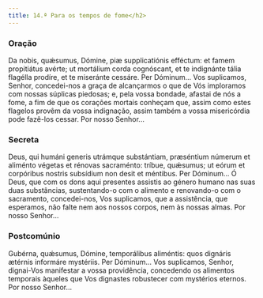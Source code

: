 ```yaml
---
title: 14.ª Para os tempos de fome</h2>
---
```


### Oração

<div class="side-by-side not-content">
  <span>
    Da nobis, quǽsumus, Dómine, piæ supplicatiónis efféctum: et famem
    propitiátus avérte; ut mortálium corda cognóscant, et te indignánte tália
    flagélla prodíre, et te miseránte cessáre. Per Dóminum...
  </span>
  <span>
    Vos suplicamos, Senhor, concedei-nos a graça de alcançarmos o que de Vós
    imploramos com nossas súplicas piedosas; e, pela vossa bondade, afastai de
    nós a fome, a fim de que os corações mortais conheçam que, assim como estes
    flagelos provêm da vossa indignação, assim também a vossa misericórdia pode
    fazê-los cessar. Por nosso Senhor...
  </span>
</div>

### Secreta

<div class="side-by-side not-content">
  <span>
    Deus, qui humáni generis utrámque substántiam, præséntium númerum et
    aliménto végetas et rénovas sacraménto: tríbue, quǽsumus; ut eórum et
    corpóribus nostris subsídium non desit et méntibus. Per Dóminum...
  </span>
  <span>
    Ó Deus, que com os dons aqui presentes assistis ao género humano nas suas
    duas substâncias, sustentando-o com o alimento e renovando-o com o
    sacramento, concedei-nos, Vos suplicamos, que a assistência, que esperamos,
    não falte nem aos nossos corpos, nem às nossas almas. Por nosso Senhor...
  </span>
</div>

### Postcomúnio

<div class="side-by-side not-content">
  <span>
    Gubérna, quǽsumus, Dómine, temporálibus aliméntis: quos dignáris ætérnis
    informáre mystériis. Per Dóminum...
  </span>
  <span>
    Vos suplicamos, Senhor, dignai-Vos manifestar a vossa providência,
    concedendo os alimentos temporais àqueles que Vos dignastes robustecer com
    mystérios eternos. Por nosso Senhor...
  </span>
</div>
